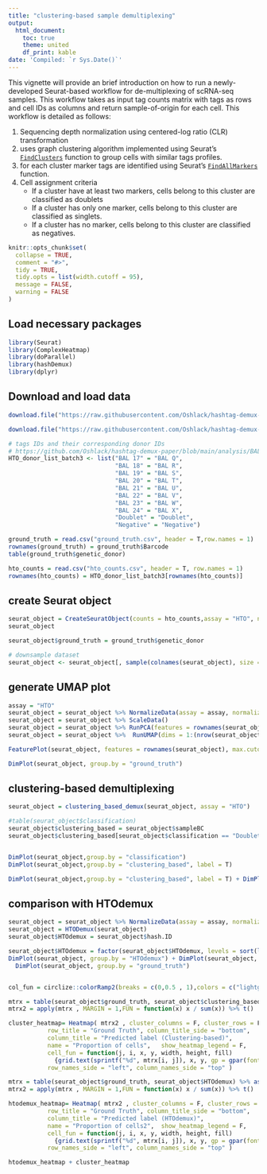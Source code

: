 ```yaml
---
title: "clustering-based sample demultiplexing"
output:
  html_document:
    toc: true
    theme: united
    df_print: kable
date: 'Compiled: `r Sys.Date()`'
---
```


This vignette will provide an brief introduction on how to run a
newly-developed Seurat-based workflow for de-multiplexing of scRNA-seq
samples. This workflow takes as input tag counts matrix with tags as
rows and cell IDs as columns and return sample-of-origin for each cell. This workflow is detailed as follows: 

1. Sequencing depth normalization using centered-log ratio (CLR) transformation
2. uses graph clustering algorithm implemented using Seurat's
[`FindClusters`](https://satijalab.org/seurat/reference/findclusters)
function to group cells with similar tags profiles. 
3. for each cluster marker tags are identified using Seurat's
[`FindAllMarkers`](https://satijalab.org/seurat/reference/findallmarkers)
function. 
4. Cell assignment criteria 
    - If a cluster have at least two markers, cells belong to this cluster are classified as doublets 
    - If a cluster has only one marker, cells belong to this cluster are classified
as singlets. 
    - If a cluster has no marker, cells belong to this cluster are classified as negatives.

```r
knitr::opts_chunk$set(
  collapse = TRUE,
  comment = "#>",
  tidy = TRUE,
  tidy.opts = list(width.cutoff = 95),
  message = FALSE,
  warning = FALSE
)
```

## Load necessary packages

```r
library(Seurat)
library(ComplexHeatmap)
library(doParallel)
library(hashDemux)
library(dplyr)
```

## Download and load data

```r

download.file("https://raw.githubusercontent.com/Oshlack/hashtag-demux-paper/main/data/BAL_data/batch3_c1_donors.csv", "ground_truth.csv")

download.file("https://raw.githubusercontent.com/Oshlack/hashtag-demux-paper/main/data/BAL_data/batch3_c1_hto_counts.csv", "hto_counts.csv")

# tags IDs and their corresponding donor IDs
# https://github.com/Oshlack/hashtag-demux-paper/blob/main/analysis/BAL_analysis.Rmd
HTO_donor_list_batch3 <- list("BAL 17" = "BAL Q", 
                              "BAL 18" = "BAL R", 
                              "BAL 19" = "BAL S", 
                              "BAL 20" = "BAL T", 
                              "BAL 21" = "BAL U", 
                              "BAL 22" = "BAL V", 
                              "BAL 23" = "BAL W", 
                              "BAL 24" = "BAL X", 
                              "Doublet" = "Doublet", 
                              "Negative" = "Negative")

ground_truth = read.csv("ground_truth.csv", header = T,row.names = 1)
rownames(ground_truth) = ground_truth$Barcode
table(ground_truth$genetic_donor)

hto_counts = read.csv("hto_counts.csv", header = T, row.names = 1)
rownames(hto_counts) = HTO_donor_list_batch3[rownames(hto_counts)]

```

## create Seurat object

```r
seurat_object = CreateSeuratObject(counts = hto_counts,assay = "HTO", names.delim = "")
seurat_object

seurat_object$ground_truth = ground_truth$genetic_donor

# downsample dataset
seurat_object <- seurat_object[, sample(colnames(seurat_object), size = ncol(seurat_object)/10, replace=F)]
```

## generate UMAP plot

```r
assay = "HTO"
seurat_object = seurat_object %>% NormalizeData(assay = assay, normalization.method = "CLR",margin = 2) 
seurat_object = seurat_object %>% ScaleData()  
seurat_object = seurat_object %>% RunPCA(features = rownames(seurat_object[[assay]]),npcs=nrow(seurat_object[[assay]]) - 1)
seurat_object = seurat_object %>%  RunUMAP(dims = 1:(nrow(seurat_object[[assay]]) - 1), seed.use = 1)

FeaturePlot(seurat_object, features = rownames(seurat_object), max.cutoff = "q95", min.cutoff = "q5", ncol = 4)

DimPlot(seurat_object, group.by = "ground_truth")
```

## clustering-based demultiplexing

```r
seurat_object = clustering_based_demux(seurat_object, assay = "HTO")

#table(seurat_object$classification)
seurat_object$clustering_based = seurat_object$sampleBC
seurat_object$clustering_based[seurat_object$classification == "Doublet"] = "Doublet"


DimPlot(seurat_object,group.by = "classification") 
DimPlot(seurat_object,group.by = "clustering_based", label = T) 

DimPlot(seurat_object,group.by = "clustering_based", label = T) + DimPlot(seurat_object,group.by = "ground_truth", label = T)

```

## comparison with HTOdemux
```r
seurat_object = seurat_object %>% NormalizeData(assay = assay, normalization.method = "CLR",margin = 1)  
seurat_object = HTODemux(seurat_object)
seurat_object$HTOdemux = seurat_object$hash.ID

seurat_object$HTOdemux = factor(seurat_object$HTOdemux, levels = sort(levels(seurat_object$HTOdemux)))
DimPlot(seurat_object, group.by = "HTOdemux") + DimPlot(seurat_object, group.by = "clustering_based")+
  DimPlot(seurat_object, group.by = "ground_truth")


col_fun = circlize::colorRamp2(breaks = c(0,0.5 , 1),colors = c("lightgray", "yellow" , "red" ) , reverse = F)

mtrx = table(seurat_object$ground_truth, seurat_object$clustering_based) %>% as.matrix()
mtrx2 = apply(mtrx , MARGIN = 1,FUN = function(x) x / sum(x)) %>% t()

cluster_heatmap= Heatmap( mtrx2 , cluster_columns = F, cluster_rows = F,col = col_fun,
           row_title = "Ground Truth", column_title_side = "bottom",
           column_title = "Predicted label (Clustering-based)",
           name = "Proportion of cells",   show_heatmap_legend = F,
           cell_fun = function(j, i, x, y, width, height, fill) 
             {grid.text(sprintf("%d", mtrx[i, j]), x, y, gp = gpar(fontsize = 10))},
           row_names_side = "left", column_names_side = "top" )

mtrx = table(seurat_object$ground_truth, seurat_object$HTOdemux) %>% as.matrix()
mtrx2 = apply(mtrx , MARGIN = 1,FUN = function(x) x / sum(x)) %>% t()

htodemux_heatmap= Heatmap( mtrx2 , cluster_columns = F, cluster_rows = F,col = col_fun,
           row_title = "Ground Truth", column_title_side = "bottom",
           column_title = "Predicted label (HTOdemux)",
           name = "Proportion of cells2",  show_heatmap_legend = F,
           cell_fun = function(j, i, x, y, width, height, fill) 
             {grid.text(sprintf("%d", mtrx[i, j]), x, y, gp = gpar(fontsize = 10))},
           row_names_side = "left", column_names_side = "top" )

htodemux_heatmap + cluster_heatmap
```


